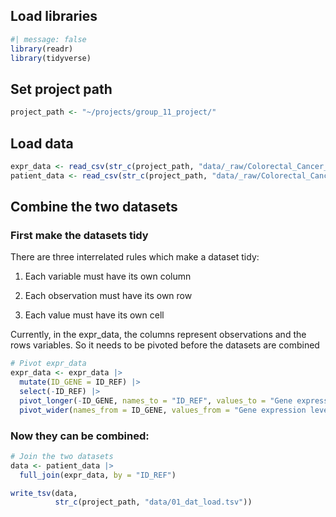 ## Load libraries

```r
#| message: false
library(readr)
library(tidyverse)
```

## Set project path

```r
project_path <- "~/projects/group_11_project/"
```

## Load data

```r
expr_data <- read_csv(str_c(project_path, "data/_raw/Colorectal_Cancer_Gene_Expression_Data.csv"))
patient_data <- read_csv(str_c(project_path, "data/_raw/Colorectal_Cancer_Patient_Data.csv"))
```

## Combine the two datasets

### First make the datasets tidy

There are three interrelated rules which make a dataset tidy:

1.  Each variable must have its own column

2.  Each observation must have its own row

3.  Each value must have its own cell

Currently, in the expr_data, the columns represent observations and the rows variables. So it needs to be pivoted before the datasets are combined

```r
# Pivot expr_data
expr_data <- expr_data |>
  mutate(ID_GENE = ID_REF) |> 
  select(-ID_REF) |> 
  pivot_longer(-ID_GENE, names_to = "ID_REF", values_to = "Gene expression level") |> 
  pivot_wider(names_from = ID_GENE, values_from = "Gene expression level") 
```

### Now they can be combined:

```r
# Join the two datasets
data <- patient_data |>
  full_join(expr_data, by = "ID_REF")

write_tsv(data, 
          str_c(project_path, "data/01_dat_load.tsv"))
```
